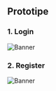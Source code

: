 ## Prototipe

### 1. Login

![Banner](/images/prototipe1.png)

### 2. Register

![Banner](/images/prototipe2.png)

